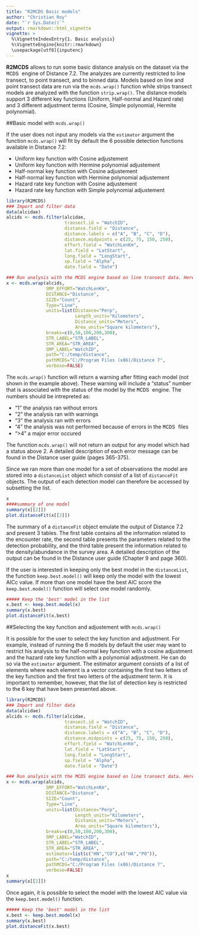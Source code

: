```yaml
---
title: "R2MCDS Basic models"
author: "Christian Roy"
date: "`r Sys.Date()`"
output: rmarkdown::html_vignette
vignette: >
  %\VignetteIndexEntry{1. Basic analysis}
  %\VignetteEngine{knitr::rmarkdown}
  \usepackage[utf8]{inputenc}
---
```


**R2MCDS** allows to run some basic distance analysis on the dataset via the <span style="font-family:Courier New"> MCDS </span> engine of Distance 7.2. The analyzes are currently restricted to line transect, to point transect, and to binned data. Models based on line and point transect data are run via the `mcds.wrap()` function while strips transect models are analyzed with the function `strip.wrap()`. The distance models support 3 different key functions (Uniform, Half-normal and Hazard rate) and 3 different adjustment terms (Cosine, Simple polynomial, Hermite polynomial). 

##Basic model with `mcds.wrap()`

If the user does not input any models via the `estimator` argument the function `mcds.wrap()` will fit by default the 6 possible detection functions available in Distance 7.2:

- Uniform key function with Cosine adjustement
- Uniform key function with Hermine polynomial adjustement
- Half-normal key function with Cosine adjustement
- Half-normal key function with Hermine polynomial adjustement
- Hazard rate key function with Cosine adjustement
- Hazard rate key function with Simple polynomial adjustement

```r
library(R2MCDS)
### Import and filter data
data(alcidae)
alcids <- mcds.filter(alcidae,
                      transect.id = "WatchID",
                      distance.field = "Distance",
                      distance.labels = c("A", "B", "C", "D"),
                      distance.midpoints = c(25, 75, 150, 250),
                      effort.field = "WatchLenKm",
                      lat.field = "LatStart",
                      long.field = "LongStart",
                      sp.field = "Alpha",
                      date.field = "Date")

### Run analysis with the MCDS engine based on line transect data. Here, the WatchID is used as the sample.
x <- mcds.wrap(alcids,
               SMP_EFFORT="WatchLenKm",
               DISTANCE="Distance",
               SIZE="Count",
               Type="Line",
               units=list(Distance="Perp",
                          Length_units="Kilometers",
                          Distance_units="Meters",
                          Area_units="Square kilometers"),
               breaks=c(0,50,100,200,300),
               STR_LABEL="STR_LABEL", 
               STR_AREA="STR_AREA",
               SMP_LABEL="WatchID", 
               path="C:/temp/distance",
               pathMCDS="C:/Program Files (x86)/Distance 7",
               verbose=FALSE)
```
The `mcds.wrap()` function will return a warning after fitting each model (not shown in the example above). These warning will include a "status" number that is associated with the status of the model by the <span style="font-family:Courier New"> MCDS </span> engine. The numbers should be intrepreted as:

- "1" the analysis ran without errors
- "2" the analysis ran with warnings
- "3" the analysis ran with errors
- "4" the analysis was not performed because of errors in the <span style="font-family:Courier New"> MCDS </span> files
- ">4" a major error occured 

The function `mcds.wrap()` will not return an output for any model which had a status above 2. A detailed description of each error message can be found in the Distance user guide (pages 365-375).  

Since we ran more than one model for a set of observations the model are stored into a `distanceList` object which consist of a list of `distanceFit` objects. The output of each detection model can therefore be accessed by subsetting the list.
```r
x
####summary of one model
summary(x[[2]])
plot.distanceFit(x[[2]])
```


The summary of a `distanceFit` object emulate the output of Distance 7.2 and present 3 tables. The first table contains all the information related to the encounter rate, the second table presents the parameters related to the detection probability, and the third table present the information related to the density/abundance in the survey area. A detailed description of the output can be found in the Distance user guide (Chapter 9 and page 360).


If the user is interested in keeping only the best model in the `distanceList`, the function `keep.best.model()` will keep only the model with the lowest AICc value. If more than one model have the best AIC score the `keep.best.model()` function will select one model randomly.

```r
##### Keep the 'best' model in the list
x.best <- keep.best.model(x)
summary(x.best)
plot.distanceFit(x.best)
```

##Selecting the key function and adjustement with `mcds.wrap()`

It is possible for the user to select the key function and adjustment. For example, instead of running the 6 models by default the user may want to restrict his analysis to the half-normal key function with a cosine adjustment and the hazard rate key function with a polynomial adjustment. He can do so via the `estimator` argument. The estimator argument consists of a list of elements where each element is a vector containing the first two letters of the key function and the first two letters of the adjustment term. It is important to remember, however, that the list of detection key is restricted to the 6 key that have been presented above. 

```r
library(R2MCDS)
### Import and filter data
data(alcidae)
alcids <- mcds.filter(alcidae,
                      transect.id = "WatchID",
                      distance.field = "Distance", 
                      distance.labels = c("A", "B", "C", "D"), 
                      distance.midpoints = c(25, 75, 150, 250),
                      effort.field = "WatchLenKm", 
                      lat.field = "LatStart",
                      long.field = "LongStart", 
                      sp.field = "Alpha",
                      date.field = "Date")

### Run analysis with the MCDS engine based on line transect data. Here, the WatchID is used as the sample.
x <- mcds.wrap(alcids,
               SMP_EFFORT="WatchLenKm",
               DISTANCE="Distance",
               SIZE="Count",
               Type="Line",
               units=list(Distance="Perp",
                          Length_units="Kilometers",
                          Distance_units="Meters",
                          Area_units="Square kilometers"),
               breaks=c(0,50,100,200,300),
               SMP_LABEL="WatchID",
               STR_LABEL="STR_LABEL",
               STR_AREA="STR_AREA",
               estimator=list(c("HN","CO"),c("HA","PO")),
               path="C:/temp/distance",
               pathMCDS="C:/Program Files (x86)/Distance 7",
               verbose=FALSE)
x
summary(x[[2]])
```

Once again, it is possible to select the model with the lowest AIC value via the `keep.best.model()` function.

```r
##### Keep the 'best' model in the list
x.best <- keep.best.model(x)
summary(x.best)
plot.distanceFit(x.best)
```
